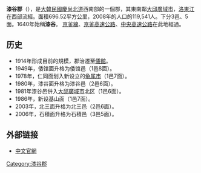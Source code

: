 {{Infobox Settlement
| name                    = 漆谷郡
| settlement_type         = [[韩国行政区划|郡]]
| translit_lang1          = [[韓語|韓語]]
| translit_lang1_type1    = [[諺文|諺文]]
| translit_lang1_info1    = 칠곡군
| translit_lang1_type2    = [[朝鮮漢字|漢字]]
| translit_lang1_info2    = 漆谷郡
| translit_lang1_type3    = {{nowrap|[[文化观光部2000年式|文化观光部2000年式]]}}
| translit_lang1_info3    = Chilgok-gun
| translit_lang1_type4    = {{nowrap|[[馬科恩-賴肖爾表記法|馬科恩-賴肖爾表記法]]}}
| translit_lang1_info4    = Ch'ilgok-kun
| image_skyline           = 칠곡 왜관철교.jpg
| image_caption           = 漆谷倭館鐵橋
| image_flag              = Flag of Chilgok.svg
| image_map               = North Gyeongsang-Chilgok.svg
| map_caption             = 漆谷郡在韓國及慶尚北道的位置
| subdivision_type        = 國家
| subdivision_name        = {{ROK}}
| subdivision_type1       = [[朝鮮半島地方區分|地區]]
| subdivision_name1       = [[岭南地方|岭南地方]]
| subdivision_type2       = 省份
| subdivision_name2       = [[庆尚北道|庆尚北道]]
| parts_type              = 行政區劃
| parts                   = 3[[邑_(行政區劃)|邑]]、5[[面_(行政區劃)|面]]
| area_total_km2          = 450.93
| population_total        = 113,822
| population_density_km2  = auto
| population_as_of        = 2021
| population_blank1_title = 方言
| population_blank1       = [[庆尚方言|庆尚方言]]
| governing_body          = 漆谷郡政府
| leader_title            = 郡守
| leader_name             = {{link-ko|白善基|백선기 (1955년)}}
| leader_party            = {{PPP}}
| leader_title1           = 國會議員
| leader_name1            = [[鄭熙溶|鄭熙溶]]（{{PPP}}）
| blank_name              = 郡樹
| blank_info              = [[银杏|银杏]]
| blank1_name             = 郡花
| blank1_info             = [[梅|梅花]]
| blank2_name             = 郡鳥
| blank2_info             = {{link-en|大白鷺|Egret|白鷺}}
| website                 = 
}}

'''漆谷郡'''（{{kor|諺=칠곡군|漢=漆谷郡|羅=Chilgok gun|f=y}}），是[[大韓民國|大韓民國]][[慶尚北道|慶尚北道]]西南部的一個郡，其東南鄰[[大邱廣域市|大邱廣域市]]，[[洛東江|洛東江]]在西部流經。面積696.52平方公里，2008年的人口的119,541人。下分3邑、5面。1640年始稱'''漆谷'''。
[[京釜線|京釜線]]、[[京釜高速公路|京釜高速公路]]、[[中央高速公路_(韓國)|中央高速公路]]在此地經過。

==历史==
* 1914年形成目前的規模，郡治遷至[[倭館|倭館]]。
* 1949年，倭馆面升格为倭馆邑（1邑8面）。
* 1978年，仁同面划入新设立的[[龟尾市|龟尾市]]（1邑7面）。
* 1980年，漆谷面升格为漆谷邑（2邑6面）。
* 1981年漆谷邑併入[[大邱廣域市|大邱廣域市]]北区（1邑6面）。
* 1986年，新设基山面（1邑7面）。
* 2003年，北三面升格为北三邑（2邑6面）。
* 2006年，石積面升格为石積邑（3邑5面）。

==外部链接==
* [http://china.chilgok.go.kr/main/ 中文官網] {{Wayback|url=http://china.chilgok.go.kr/main/ |date=20160924040540 }}

{{慶尚北道行政區劃}}

{{DEFAULTSORT:Chilgok-gun}}
[[Category:漆谷郡|Category:漆谷郡]]